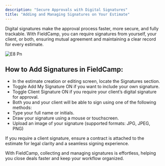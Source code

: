 ```yaml
---
description: "Secure Approvals with Digital Signatures"
title: "Adding and Managing Signatures on Your Estimate"
---
```


Digital signatures make the approval process faster, more secure, and fully trackable. With FieldCamp, you can require signatures from yourself, your client, or both, ensuring mutual agreement and maintaining a clear record for every estimate.

![E8 Pn](/images/E8.png)

## How to Add Signatures in FieldCamp:

- In the estimate creation or editing screen, locate the Signatures section.
- Toggle Add My Signature ON if you want to include your own signature.
- Toggle Client Signature ON if you require your client’s digital signature for approval.
- Both you and your client will be able to sign using one of the following methods:
- Type your full name or initials.
- Draw your signature using a mouse or touchscreen.
- Upload an image of your signature (supported formats: JPG, JPEG, PNG)

<Tip>
  If you require a client signature, ensure a contract is attached to the estimate for legal clarity and a seamless signing experience.
</Tip>

With FieldCamp, collecting and managing signatures is effortless, helping you close deals faster and keep your workflow organized.